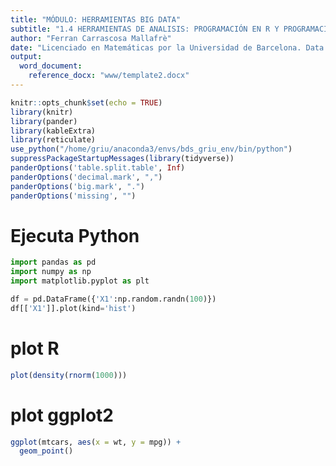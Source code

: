 ```yaml
---
title: "MÓDULO: HERRAMIENTAS BIG DATA"
subtitle: "1.4 HERRAMIENTAS DE ANALISIS: PROGRAMACIÓN EN R Y PROGRAMACIÓN EN PYTHON"
author: "Ferran Carrascosa Mallafrè"
date: "Licenciado en Matemáticas por la Universidad de Barcelona. Data Scientist"
output:
  word_document:
    reference_docx: "www/template2.docx"
---
```


```r
knitr::opts_chunk$set(echo = TRUE)
library(knitr)
library(pander)
library(kableExtra)
library(reticulate)
use_python("/home/griu/anaconda3/envs/bds_griu_env/bin/python")
suppressPackageStartupMessages(library(tidyverse))
panderOptions('table.split.table', Inf)
panderOptions('decimal.mark', ",")
panderOptions('big.mark', ".")
panderOptions('missing', "")
```

# Ejecuta Python

```python
import pandas as pd
import numpy as np
import matplotlib.pyplot as plt

df = pd.DataFrame({'X1':np.random.randn(100)})
df[['X1']].plot(kind='hist')

```

# plot R

```r
plot(density(rnorm(1000)))
```

# plot ggplot2

```r
ggplot(mtcars, aes(x = wt, y = mpg)) +
  geom_point()
```
